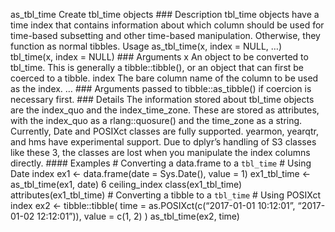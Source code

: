 
as_tbl_time Create tbl_time objects
### Description
tbl_time objects have a time index that contains information about which column should be used
for time-based subsetting and other time-based manipulation. Otherwise, they function as normal
tibbles.
Usage
as_tbl_time(x, index = NULL, ...)
tbl_time(x, index = NULL)
### Arguments
x An object to be converted to tbl_time. This is generally a tibble::tibble(),
or an object that can first be coerced to a tibble.
index The bare column name of the column to be used as the index.
... ### Arguments passed to tibble::as_tibble() if coercion is necessary first.
### Details
The information stored about tbl_time objects are the index_quo and the index_time_zone.
These are stored as attributes, with the index_quo as a rlang::quosure() and the time_zone as
a string.
Currently, Date and POSIXct classes are fully supported. yearmon, yearqtr, and hms have experimental
support. Due to dplyr’s handling of S3 classes like these 3, the classes are lost when you
manipulate the index columns directly.
#### Examples
# Converting a data.frame to a `tbl_time`
# Using Date index
ex1 <- data.frame(date = Sys.Date(), value = 1)
ex1_tbl_time <- as_tbl_time(ex1, date)
6 ceiling_index
class(ex1_tbl_time)
attributes(ex1_tbl_time)
# Converting a tibble to a `tbl_time`
# Using POSIXct index
ex2 <- tibble::tibble(
time = as.POSIXct(c("2017-01-01 10:12:01", "2017-01-02 12:12:01")),
value = c(1, 2)
)
as_tbl_time(ex2, time)
